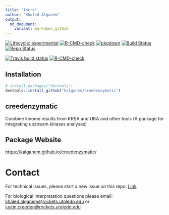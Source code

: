```yaml
---
title: "Intro"
author: "Khaled Alganem"
output:
  md_document:
    variant: markdown_github
---
```


<!-- badges: start -->

[![Lifecycle: experimental](https://img.shields.io/badge/lifecycle-experimental-orange.svg)](https://www.tidyverse.org/lifecycle/#experimental) [![R-CMD-check](https://github.com/kalganem/creedenzymatic/actions/workflows/R-CMD-check.yaml/badge.svg)](https://github.com/kalganem/creedenzymatic/actions/workflows/R-CMD-check.yaml) [![pkgdown](https://github.com/kalganem/creedenzymatic/actions/workflows/pkgdown.yml/badge.svg)](https://github.com/kalganem/creedenzymatic/actions/workflows/pkgdown.yml) [![Build Status](https://www.travis-ci.com/kalganem/creedenzymatic.svg?branch=master)](https://www.travis-ci.com/kalganem/creedenzymatic) [![Repo Status](https://www.repostatus.org/badges/latest/active.svg)](https://www.repostatus.org/#active)

[![Travis build status](https://travis-ci.com/kalganem/creedenzymatic.svg?branch=master)](https://travis-ci.com/kalganem/creedenzymatic)
[![R-CMD-check](https://github.com/kalganem/creedenzymatic/workflows/R-CMD-check/badge.svg)](https://github.com/kalganem/creedenzymatic/actions)
<!-- badges: end -->

## Installation

``` r
# install.packages("devtools")
devtools::install_github("kalganem/creedenzymatic")
```

## creedenzymatic

Combine kinome results from KRSA and UKA and other tools (A package for integrating upstream kinases analyses)


## Package Website

<https://kalganem.github.io/creedenzymatic/>


# Contact

For technical issues, please start a new issue on this repo: [Link](https://github.com/kalganem/creedenzymatic/issues)

For biological interpretation questions please email: [khaled.alganem\@rockets.utoledo.edu](mailto:khaled.alganem@rockets.utoledo.edu) or [justin.creeden\@rockets.utoledo.edu](mailto:justin.creeden@rockets.utoledo.edu)
